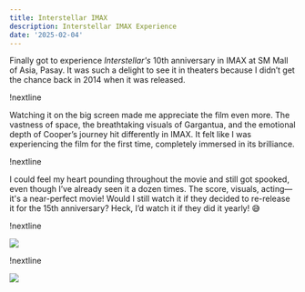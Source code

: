 ```yaml
---
title: Interstellar IMAX
description: Interstellar IMAX Experience
date: '2025-02-04'
---
```


Finally got to experience *Interstellar's* 10th anniversary in IMAX at SM Mall of Asia, Pasay. 
It was such a delight to see it in theaters because I didn’t get the chance back in 2014 when it was released.

!nextline

Watching it on the big screen made me appreciate the film even more. The vastness of space, the breathtaking visuals of Gargantua, and the emotional depth of Cooper’s journey hit differently in IMAX. 
It felt like I was experiencing the film for the first time, completely immersed in its brilliance.

!nextline

I could feel my heart pounding throughout the movie and still got spooked, even though I’ve already seen it a dozen times. 
The score, visuals, acting—it's a near-perfect movie! Would I still watch it if they decided to re-release it for the 15th anniversary? 
Heck, I’d watch it if they did it yearly! 😅

!nextline

<img src="https://assets.jbethuel.com/INT_1.png" />

!nextline

<img src="https://assets.jbethuel.com/INT_2.png" />